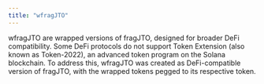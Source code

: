 ```yaml
---
title: "wfragJTO"
---
```


wfragJTO are wrapped versions of fragJTO, designed for broader DeFi compatibility. Some DeFi protocols do not support Token Extension (also known as Token-2022), an advanced token program on the Solana blockchain. To address this, wfragJTO was created as DeFi-compatible version of fragJTO, with the wrapped tokens pegged to its respective token.

[](https://docs.fragmetric.xyz/wfragsol/)